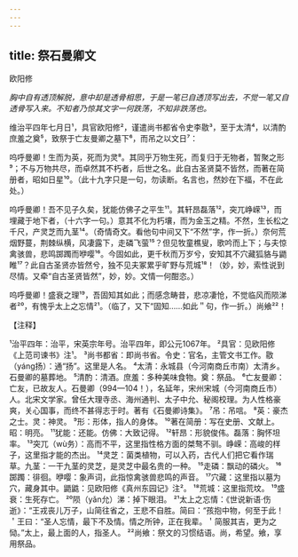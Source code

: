 ```yaml
---
---
---
```

title: 祭石曼卿文
---



欧阳修

*胸中自有透顶解脱，意中却是透骨相思，于是一笔已自透顶写出去，不觉一笔又自透骨写入来。不知者乃惊其文字一何跌荡，不知非跌荡也。*

维治平四年七月日¹，具官欧阳修²，谨遣尚书都省令史李敭³，至于太清⁴，以清酌庶羞之奠⁵，致祭于亡友曼卿之墓下⁶，而吊之以文日⁷：

呜呼曼卿！生而为英，死而为灵⁸。其同乎万物生死，而复归于无物者，暂聚之形⁹；不与万物共尽，而卓然其不朽者，后世之名。此自古圣贤莫不皆然，而著在简册者，昭如日星¹⁰。（此十九字只是一句，勿读断。名言也，然妙在下福，不在此处。）

呜呼曼卿！吾不见子久矣，犹能仿佛子之平生¹¹。其轩昂磊落¹²，突兀峥嵘¹³，而埋藏于地下者，（十六字一句。）意其不化为朽壤，而为金玉之精。不然，生长松之千尺，产灵芝而九茎¹⁴。（奇情奇文。看他句中间又下“不然”字，作一折。）奈何荒烟野蔓，荆棘纵横，风凄露下，走磷飞萤¹⁵？但见牧童樵叟，歌吟而上下；与夫惊禽骇兽，悲鸣踯躅而咿嘤¹⁶。今固如此，更千秋而万岁兮，安知其不穴藏狐貉与鼯睢¹⁷？此自古圣贤亦皆然兮，独不见夫冢累乎旷野与荒城¹⁸！（妙，妙，索性说到尽情。又牵“自古圣贤皆然”，妙，妙。文情一何酣恣。）

呜呼曼卿！盛衰之理¹⁹，吾固知其如此；而感念畴昔，悲凉凄怆，不觉临风而陨涕者²⁰，有愧乎太上之忘情²¹。（临了，又下“固知……如此＂句，作一折。）尚飨²²！

【注释】

¹治平四年：治平，宋英宗年号。治平四年，即公元1067年。
²具官：见欧阳修《上范司谏书》注¹。
³尚书都省：即尚书省。令史：官名，主管文书工作。敭（yáng扬）：通“扬”。这里是人名。
⁴太清：永城县（今河南商丘市南）太清乡。石曼卿的墓葬地。
⁵清酌：清酒。庶羞：多种美味食物。奠：祭品。
⁶亡友曼卿：亡友，已故友人。石曼卿（994—104！），名延年，宋州宋城（今河南商丘市）人。北宋文学家。曾任大理寺丞、海州通判、太子中允、秘阁校理。为人性格豪爽，关心国事，而终不甚得志于时。著有《石曼卿诗集》。
⁷吊：吊唁。
⁸英：豪杰之士。灵：神灵。
⁹形：形体，指人的身体。
¹⁰著在简册：写在史册、文献上。昭：明亮。
¹¹犹能：还能。仿佛：大致记得。
¹²轩昂：形貌俊伟。磊落：胸怀坦率。
¹³突兀（wù务）：高而不平，这里指性格方面的桀骜不驯。峥嵘：高峻的样子，这里指才能的杰出。
¹⁴灵芝：菌类植物，可以入药，古代人们把它看作瑞草。九茎：一干九茎的灵芝，是灵芝中最名贵的一种。
¹⁵走磷：飘动的磷火。
¹⁶踯躅：徘徊。咿嘤：象声词，此指惊禽骇兽悲鸣的声音。
¹⁷穴藏：这里指以墓为穴，藏身其中。鼯鼪：见欧阳修《真州东园记》注²。
¹⁸荒城：这里指荒坟。
¹⁹盛衰：生死存亡。
²⁰陨（yǎn允）涕：掉下眼泪。
²¹太上之忘情：《世说新语·伤逝》：“王戎丧儿万子，山简往省之，王悲不自胜。简曰：“孩抱中物，何至于此！＇王曰：“圣人忘情，最下不及情。情之所钟，正在我辈。＇简服其吉，更为之恸。”太上，最上面的人，指圣人。
²²尚飨：祭文的习惯结语。尚，希望。飨，享用祭品。